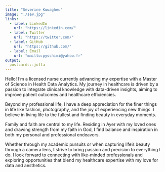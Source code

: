 ```yaml
---
title: "Severine Kouagheu"
image: "./sev.jpg"
links:
  - label: LinkedIn
    url: "https://linkedin.com/"
  - label: Twitter
    url: "https://twitter.com/"
  - label: GitHub
    url: "https://github.com/"
  - label: Email
    url: "mailto:pyschimi@yahoo.fr"
output:
  postcards::jolla
---
```

 Hello! I'm a licensed nurse currently advancing my expertise with a Master of Science in Health Data Analytics. My journey in healthcare is driven by a passion to integrate clinical knowledge with data-driven insights, aiming to improve patient outcomes and healthcare efficiencies.

Beyond my professional life, I have a deep appreciation for the finer things in life like fashion, photography, and the joy of experiencing new things. I believe in living life to the fullest and finding beauty in everyday moments.

Family and faith are central to my life. Residing in Ayer with my loved ones and drawing strength from my faith in God, I find balance and inspiration in both my personal and professional endeavors.

Whether through my academic pursuits or when capturing life’s beauty through a camera lens, I strive to bring passion and precision to everything I do. I look forward to connecting with like-minded professionals and exploring opportunities that blend my healthcare expertise with my love for data and aesthetics.
